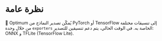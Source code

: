 # نظرة عامة
🤗 Optimum يُمكّن تصدير النماذج من PyTorch أو TensorFlow إلى تنسيقات مختلفة من خلال وحدة `exporters` الخاصة به. في الوقت الحالي، يتم دعم تنسيقين للتصدير: ONNX و TFLite (TensorFlow Lite).